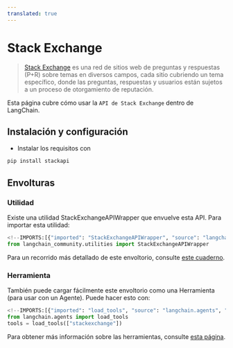 ```yaml
---
translated: true
---
```


# Stack Exchange

>[Stack Exchange](https://en.wikipedia.org/wiki/Stack_Exchange) es una red de
sitios web de preguntas y respuestas (P+R) sobre temas en diversos campos, cada sitio cubriendo
un tema específico, donde las preguntas, respuestas y usuarios están sujetos a un proceso de otorgamiento de reputación.

Esta página cubre cómo usar la `API de Stack Exchange` dentro de LangChain.

## Instalación y configuración

- Instalar los requisitos con

```bash
pip install stackapi
```

## Envolturas

### Utilidad

Existe una utilidad StackExchangeAPIWrapper que envuelve esta API. Para importar esta utilidad:

```python
<!--IMPORTS:[{"imported": "StackExchangeAPIWrapper", "source": "langchain_community.utilities", "docs": "https://api.python.langchain.com/en/latest/utilities/langchain_community.utilities.stackexchange.StackExchangeAPIWrapper.html", "title": "Stack Exchange"}]-->
from langchain_community.utilities import StackExchangeAPIWrapper
```

Para un recorrido más detallado de este envoltorio, consulte [este cuaderno](/docs/integrations/tools/stackexchange).

### Herramienta

También puede cargar fácilmente este envoltorio como una Herramienta (para usar con un Agente).
Puede hacer esto con:

```python
<!--IMPORTS:[{"imported": "load_tools", "source": "langchain.agents", "docs": "https://api.python.langchain.com/en/latest/agent_toolkits/langchain_community.agent_toolkits.load_tools.load_tools.html", "title": "Stack Exchange"}]-->
from langchain.agents import load_tools
tools = load_tools(["stackexchange"])
```

Para obtener más información sobre las herramientas, consulte [esta página](/docs/modules/tools/).
